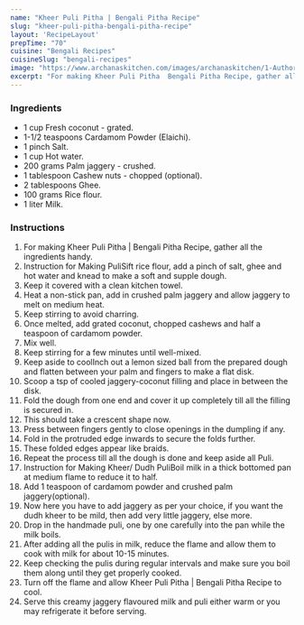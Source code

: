 ---
name: "Kheer Puli Pitha | Bengali Pitha Recipe"
slug: "kheer-puli-pitha-bengali-pitha-recipe"
layout: 'RecipeLayout'
prepTime: "70"
cuisine: "Bengali Recipes"
cuisineSlug: "bengali-recipes"
image: "https://www.archanaskitchen.com/images/archanaskitchen/1-Author/Shaheen_Ali/KHEER_PULI_PITHA__DUDH_PULI.jpg"
excerpt: "For making Kheer Puli Pitha  Bengali Pitha Recipe, gather all the ingredients handy"
---

### Ingredients

- 1 cup Fresh coconut - grated.
- 1-1/2 teaspoons Cardamom Powder (Elaichi).
- 1 pinch Salt.
- 1 cup Hot water.
- 200 grams Palm jaggery - crushed.
- 1 tablespoon Cashew nuts - chopped (optional).
- 2 tablespoons Ghee.
- 100 grams Rice flour.
- 1 liter Milk.

### Instructions

1. For making Kheer Puli Pitha | Bengali Pitha Recipe, gather all the ingredients handy.
1. Instruction for Making PuliSift rice flour, add a pinch of salt, ghee and hot water and knead to make a soft and supple dough.
1. Keep it covered with a clean kitchen towel.
1. Heat a non-stick pan, add in crushed palm jaggery and allow jaggery to melt on medium heat.
1. Keep stirring to avoid charring.
1. Once melted, add grated coconut, chopped cashews and half a teaspoon of cardamom powder.
1. Mix well.
1. Keep stirring for a few minutes until well-mixed.
1. Keep aside to coolInch out a lemon sized ball from the prepared dough and flatten between your palm and fingers to make a flat disk.
1. Scoop a tsp of cooled jaggery-coconut filling and place in between the disk.
1. Fold the dough from one end and cover it up completely till all the filling is secured in.
1. This should take a crescent shape now.
1. Press between fingers gently to close openings in the dumpling if any.
1. Fold in the protruded edge inwards to secure the folds further.
1. These folded edges appear like braids.
1. Repeat the process till all the dough is done and keep aside all Puli.
1. Instruction for Making Kheer/ Dudh PuliBoil milk in a thick bottomed pan at medium flame to reduce it to half.
1. Add 1 teaspoon of cardamom powder and crushed palm jaggery(optional).
1. Now here you have to add jaggery as per your choice, if you want the dudh kheer to be mild, then add very little jaggery, else more.
1. Drop in the handmade puli, one by one carefully into the pan while the milk boils.
1. After adding all the pulis in milk, reduce the flame and allow them to cook with milk for about 10-15 minutes.
1. Keep checking the pulis during regular intervals and make sure you boil them along until they get properly cooked.
1. Turn off the flame and allow Kheer Puli Pitha | Bengali Pitha Recipe to cool.
1. Serve this creamy jaggery flavoured milk and puli either warm or you may refrigerate it before serving.
